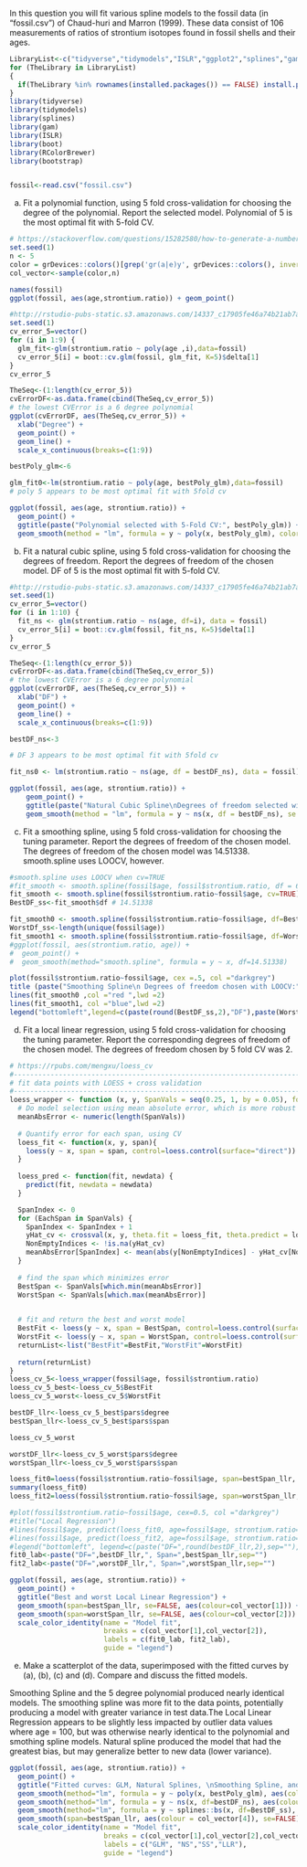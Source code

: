 
In this question you will fit various spline models to the fossil data (in "fossil.csv") of Chaud-huri and Marron (1999). These data consist of 106 measurements of ratios of strontium isotopes found in fossil shells and their ages.

```r
LibraryList<-c("tidyverse","tidymodels","ISLR","ggplot2","splines","gam","boot","RColorBrewer","bootstrap")
for (TheLibrary in LibraryList)
{
  if(TheLibrary %in% rownames(installed.packages()) == FALSE) install.packages(TheLibrary)
}
library(tidyverse)
library(tidymodels)
library(splines)
library(gam)
library(ISLR)
library(boot)
library(RColorBrewer)
library(bootstrap)


fossil<-read.csv("fossil.csv")
```

(a) Fit a polynomial function, using 5 fold cross-validation for choosing the degree of the polynomial. Report the selected model.
Polynomial of 5 is the most optimal fit with 5-fold CV.

```r
# https://stackoverflow.com/questions/15282580/how-to-generate-a-number-of-most-distinctive-colors-in-r
set.seed(1)
n <- 5
color = grDevices::colors()[grep('gr(a|e)y', grDevices::colors(), invert = T)]
col_vector<-sample(color,n)

names(fossil)
ggplot(fossil, aes(age,strontium.ratio)) + geom_point()

```

```r
#http://rstudio-pubs-static.s3.amazonaws.com/14337_c17905fe46a74b21ab7ac4782f335997.html
set.seed(1)
cv_error_5=vector()
for (i in 1:9) {
  glm_fit<-glm(strontium.ratio ~ poly(age ,i),data=fossil)
  cv_error_5[i] = boot::cv.glm(fossil, glm_fit, K=5)$delta[1]
}
cv_error_5

TheSeq<-(1:length(cv_error_5))
cvErrorDF<-as.data.frame(cbind(TheSeq,cv_error_5))
# the lowest CVError is a 6 degree polynomial
ggplot(cvErrorDF, aes(TheSeq,cv_error_5)) +
  xlab("Degree") +
  geom_point() +
  geom_line() +
  scale_x_continuous(breaks=c(1:9)) 

bestPoly_glm<-6

glm_fit0<-lm(strontium.ratio ~ poly(age, bestPoly_glm),data=fossil)
# poly 5 appears to be most optimal fit with 5fold cv
```


```r

ggplot(fossil, aes(age, strontium.ratio)) + 
  geom_point() + 
  ggtitle(paste("Polynomial selected with 5-Fold CV:", bestPoly_glm)) +
  geom_smooth(method = "lm", formula = y ~ poly(x, bestPoly_glm), color = col_vector[1], se = FALSE) 


```


(b) Fit a natural cubic spline, using 5 fold cross-validation for choosing the degrees of freedom. Report the degrees of freedom of the chosen model.
DF of 5 is the most optimal fit with 5-fold CV.

```r
#http://rstudio-pubs-static.s3.amazonaws.com/14337_c17905fe46a74b21ab7ac4782f335997.html
set.seed(1)
cv_error_5=vector()
for (i in 1:10) {
  fit_ns <- glm(strontium.ratio ~ ns(age, df=i), data = fossil)
  cv_error_5[i] = boot::cv.glm(fossil, fit_ns, K=5)$delta[1]
}
cv_error_5

TheSeq<-(1:length(cv_error_5))
cvErrorDF<-as.data.frame(cbind(TheSeq,cv_error_5))
# the lowest CVError is a 6 degree polynomial
ggplot(cvErrorDF, aes(TheSeq,cv_error_5)) +
  xlab("DF") +
  geom_point() +
  geom_line() +
  scale_x_continuous(breaks=c(1:9)) 

bestDF_ns<-3

# DF 3 appears to be most optimal fit with 5fold cv
```

```r
fit_ns0 <- lm(strontium.ratio ~ ns(age, df = bestDF_ns), data = fossil)

ggplot(fossil, aes(age, strontium.ratio)) + 
    geom_point() + 
    ggtitle(paste("Natural Cubic Spline\nDegrees of freedom selected with 5-Fold CV:", bestDF_ns)) +
    geom_smooth(method = "lm", formula = y ~ ns(x, df = bestDF_ns), se = FALSE)

```



(c) Fit a smoothing spline, using 5 fold cross-validation for choosing the tuning parameter. Report the degrees of freedom of the chosen model.
The degrees of freedom of the chosen model was 14.51338. smooth.spline uses LOOCV, however.

```r
#smooth.spline uses LOOCV when cv=TRUE
#fit_smooth <- smooth.spline(fossil$age, fossil$strontium.ratio, df = 6) 
fit_smooth <- smooth.spline(fossil$strontium.ratio~fossil$age, cv=TRUE) 
BestDF_ss<-fit_smooth$df # 14.51338

fit_smooth0 <- smooth.spline(fossil$strontium.ratio~fossil$age, df=BestDF_ss) 
WorstDf_ss<-length(unique(fossil$age))
fit_smooth1 <- smooth.spline(fossil$strontium.ratio~fossil$age, df=WorstDf_ss) 
#ggplot(fossil, aes(strontium.ratio, age)) + 
#  geom_point() + 
#  geom_smooth(method="smooth.spline", formula = y ~ x, df=14.51338)

plot(fossil$strontium.ratio~fossil$age, cex =.5, col ="darkgrey")
title (paste("Smoothing Spline\n Degrees of freedom chosen with LOOCV:",round(BestDF_ss,2)))
lines(fit_smooth0 ,col ="red ",lwd =2)
lines(fit_smooth1, col ="blue",lwd =2)
legend("bottomleft",legend=c(paste(round(BestDF_ss,2),"DF"),paste(WorstDf_ss,"DF")), col=c("red","blue"), lty=1, lwd=2, cex=.8)


```

(d) Fit a local linear regression, using 5 fold cross-validation for choosing the tuning parameter. Report the corresponding degrees of freedom of the chosen model.
The degrees of freedom chosen by 5 fold CV was 2.


```r

# https://rpubs.com/mengxu/loess_cv
#----------------------------------------------------------------------#
# fit data points with LOESS + cross validation
#----------------------------------------------------------------------#
loess_wrapper <- function (x, y, SpanVals = seq(0.25, 1, by = 0.05), folds = 5){
  # Do model selection using mean absolute error, which is more robust than squared error.
  meanAbsError <- numeric(length(SpanVals))
  
  # Quantify error for each span, using CV
  loess_fit <- function(x, y, span){
    loess(y ~ x, span = span, control=loess.control(surface="direct"))
  }
  
  loess_pred <- function(fit, newdata) {
    predict(fit, newdata = newdata)
  }

  SpanIndex <- 0
  for (EachSpan in SpanVals) {
    SpanIndex <- SpanIndex + 1
    yHat_cv <- crossval(x, y, theta.fit = loess_fit, theta.predict = loess_pred, span = EachSpan, ngroup = folds)$cv.fit
    NonEmptyIndices <- !is.na(yHat_cv)
    meanAbsError[SpanIndex] <- mean(abs(y[NonEmptyIndices] - yHat_cv[NonEmptyIndices]))
  }
  
  # find the span which minimizes error
  BestSpan <- SpanVals[which.min(meanAbsError)]
  WorstSpan <- SpanVals[which.max(meanAbsError)]

  
  # fit and return the best and worst model
  BestFit <- loess(y ~ x, span = BestSpan, control=loess.control(surface="direct"))
  WorstFit <- loess(y ~ x, span = WorstSpan, control=loess.control(surface="direct"))
  returnList<-list("BestFit"=BestFit,"WorstFit"=WorstFit)
  
  return(returnList)
}
loess_cv_5<-loess_wrapper(fossil$age, fossil$strontium.ratio)
loess_cv_5_best<-loess_cv_5$BestFit
loess_cv_5_worst<-loess_cv_5$WorstFit

bestDF_llr<-loess_cv_5_best$pars$degree
bestSpan_llr<-loess_cv_5_best$pars$span

loess_cv_5_worst

worstDF_llr<-loess_cv_5_worst$pars$degree
worstSpan_llr<-loess_cv_5_worst$pars$span

loess_fit0=loess(fossil$strontium.ratio~fossil$age, span=bestSpan_llr, data=fossil)
summary(loess_fit0)
loess_fit2=loess(fossil$strontium.ratio~fossil$age, span=worstSpan_llr, data=fossil)

#plot(fossil$strontium.ratio~fossil$age, cex=0.5, col ="darkgrey")
#title("Local Regression")
#lines(fossil$age, predict(loess_fit0, age=fossil$age, strontium.ratio=fossil$strontium.ratio, type="response"), col ="red", lwd=2)
#lines(fossil$age, predict(loess_fit2, age=fossil$age, strontium.ratio=fossil$strontium.ratio, type="response"), col =" blue", lwd=2)
#legend("bottomleft", legend=c(paste("DF=",round(bestDF_llr,2),sep=""), paste("DF=",worstDF_llr,sep="")), col=c("red", "blue"), lty=1, lwd=2, cex=.8)
fit0_lab<-paste("DF=",bestDF_llr,", Span=",bestSpan_llr,sep="")
fit2_lab<-paste("DF=",worstDF_llr,", Span=",worstSpan_llr,sep="")

ggplot(fossil, aes(age, strontium.ratio)) + 
  geom_point() + 
  ggtitle("Best and worst Local Linear Regression") +
  geom_smooth(span=bestSpan_llr, se=FALSE, aes(colour=col_vector[1])) +
  geom_smooth(span=worstSpan_llr, se=FALSE, aes(colour=col_vector[2])) +
  scale_color_identity(name = "Model fit",
                       breaks = c(col_vector[1],col_vector[2]),
                       labels = c(fit0_lab, fit2_lab),
                       guide = "legend")

```


(e) Make a scatterplot of the data, superimposed with the fitted curves by (a), (b), (c) and (d). Compare and discuss the fitted models.

Smoothing Spline and the 5 degree polynomial produced nearly identical models. The smoothing spline was more fit to the data points, potentially producing a
model with greater variance in test data.The Local Linear Regression appears to be slightly less impacted by outlier data values where age = 100, but was otherwise nearly identical to the polynomial and smothing spline models. Natural spline produced the model that had the greatest bias, but may generalize better to new data (lower variance).
```r

ggplot(fossil, aes(age, strontium.ratio)) + 
  geom_point() + 
  ggtitle("Fitted curves: GLM, Natural Splines, \nSmoothing Spline, and Local Linear Regression") +
  geom_smooth(method="lm", formula = y ~ poly(x, bestPoly_glm), aes(colour = col_vector[1]), se = FALSE) +
  geom_smooth(method="lm", formula = y ~ ns(x, df=bestDF_ns), aes(colour = col_vector[2]), se = FALSE) +
  geom_smooth(method="lm", formula = y ~ splines::bs(x, df=BestDF_ss), aes(colour = col_vector[3]), se = FALSE) +
  geom_smooth(span=bestSpan_llr, aes(colour = col_vector[4]), se=FALSE) +
  scale_color_identity(name = "Model fit",
                       breaks = c(col_vector[1],col_vector[2],col_vector[3],col_vector[4]),
                       labels = c("GLM", "NS","SS","LLR"),
                       guide = "legend")

```

